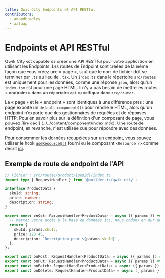 ```yaml
---
title: Qwik City Endpoints et API RESTful
contributors:
  - adamdbradley
  - aalaap  
---
```


# Endpoints et API RESTful

Qwik City est capable de créer une API RESTful pour votre application en utilisant les Endpoints. Les routes de Endpoint sont créées de la même façon que vous créez une « page », sauf que le nom de fichier doit se terminer par `.ts` au lieu de `.tsx`. Un `index.ts` dans le répertoire `src/routes` est uniquement pour les données, comme une réponse `json`, alors qu'un `index.tsx` est pour une page HTML. Il n'y a pas besoin de mettre les routes « endpoint » dans un répertoire `api` spécifique dans `src/routes`.

La « page » et le « endpoint » sont identiques à une différence près : une page exporte un `default component$()` pour rendre le HTML, alors qu'un endpoint n'exporte que des gestionnaires de requêtes et de réponses HTTP. Pour en savoir plus sur la définition d'un composant de page, vous pouvez [lire ceci] (../../content/component/index.mdx). Une route de endpoint, en revanche, n'est utilisée que pour répondre avec des données.

Pour consommer les données récupérées sur un endpoint, vous pouvez utiliser le hook [`useResource$()`](/docs/components/resource/index.mdx) fourni ou le composant `<Resource />` comme décrit [ici](../../../../routes/docs/components/resource/index.mdx).

## Exemple de route de endpoint de l'API

```ts
// Fichier : src/routes/product/[skuId]/index.ts
import type { RequestHandler } from '@builder.io/qwik-city';

interface ProductData {
  skuId: string;
  price: number;
  description: string;
}

export const onGet: RequestHandler<ProductData> = async ({ params }) => {
  // mettez votre accès à la base de données ici, nous codons en dur une réponse pour la simplicité.
  return {
    skuId: params.skuId,
    price: 123.45,
    description: `Description pour ${params.skuId}`,
  };
};

export const onPost: RequestHandler<ProductData> = async ({ params }) => { ... }
export const onPut: RequestHandler<ProductData> = async ({ params }) => { ... }
export const onPatch: RequestHandler<ProductData> = async ({ params }) => { ... }
export const onDelete: RequestHandler<ProductData> = async ({ params }) => { ... }
```
